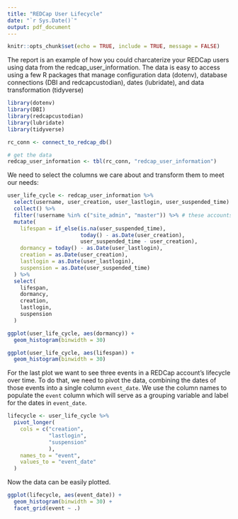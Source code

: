 ```yaml
---
title: "REDCap User Lifecycle"
date: "`r Sys.Date()`"
output: pdf_document
---
```


```r
knitr::opts_chunk$set(echo = TRUE, include = TRUE, message = FALSE)
```

The report is an example of how you could charcaterize your REDCap users using data from the redcap_user_information. The data is easy to access using a few R packages that manage configuration data (dotenv), database connections (DBI and redcapcustodian), dates (lubridate), and data transformation (tidyverse)

```r
library(dotenv)
library(DBI)
library(redcapcustodian)
library(lubridate)
library(tidyverse)

rc_conn <- connect_to_redcap_db()

# get the data
redcap_user_information <- tbl(rc_conn, "redcap_user_information")
```

We need to select the columns we care about and transform them to meet our needs:

```r
user_life_cycle <- redcap_user_information %>%
  select(username, user_creation, user_lastlogin, user_suspended_time) %>%
  collect() %>%
  filter(!username %in% c("site_admin", "master")) %>% # these accounts are junk
  mutate(
    lifespan = if_else(is.na(user_suspended_time),
                       today() - as.Date(user_creation),
                       user_suspended_time - user_creation),
    dormancy = today() - as.Date(user_lastlogin),
    creation = as.Date(user_creation),
    lastlogin = as.Date(user_lastlogin),
    suspension = as.Date(user_suspended_time)
  ) %>%
  select(
    lifespan,
    dormancy,
    creation,
    lastlogin,
    suspension
  )
```


```r
ggplot(user_life_cycle, aes(dormancy)) +
  geom_histogram(binwidth = 30)
```

 

```r
ggplot(user_life_cycle, aes(lifespan)) +
  geom_histogram(binwidth = 30)
```

\newpage

For the last plot we want to see three events in a REDCap account's lifecycle over time. To do that, we need to pivot the data, combining the dates of those events into a single column `event_date`.  We use the column names to populate the `event` column which will serve as a grouping variable and label for the dates in `event_date`.

```r

lifecycle <- user_life_cycle %>%
  pivot_longer(
    cols = c("creation",
             "lastlogin",
             "suspension"
             ),
    names_to = "event",
    values_to = "event_date"
  )
```

Now the data can be easily plotted. 

```r
ggplot(lifecycle, aes(event_date)) +
  geom_histogram(binwidth = 30) +
  facet_grid(event ~ .)
```
